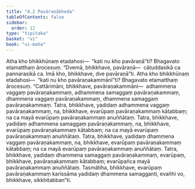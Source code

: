 ```yaml
---
title: "4.2 Pavāraṇābheda"
tableOfContents: false
sidebar:
  order: 12
type: "tipitaka"
basket: "vi"
book: "vi-maha"
---
```



<DynamicBreadcrumb />

<Division number="212" book="vi-maha">

<Paragraph number="963" book="vi-maha">
Atha kho bhikkhūnaṃ etadahosi—  “kati nu kho pavāraṇā”ti? Bhagavato etamatthaṃ ārocesuṃ. “Dvemā, bhikkhave, pavāraṇā—  cātuddasikā ca pannarasikā ca. Imā kho, bhikkhave, dve pavāraṇā”ti.
</Paragraph>

<Paragraph number="964" book="vi-maha">
Atha kho bhikkhūnaṃ etadahosi—  “kati nu kho pavāraṇakammānī”ti? Bhagavato etamatthaṃ ārocesuṃ. “Cattārimāni, bhikkhave, pavāraṇakammāni—  adhammena vaggaṃ pavāraṇakammaṃ, adhammena samaggaṃ pavāraṇakammaṃ, dhammena vaggaṃ pavāraṇakammaṃ, dhammena samaggaṃ pavāraṇakammaṃ. Tatra, bhikkhave, yadidaṃ adhammena vaggaṃ pavāraṇakammaṃ, na, bhikkhave, evarūpaṃ pavāraṇakammaṃ kātabbaṃ; na ca mayā evarūpaṃ pavāraṇakammaṃ anuññātaṃ. Tatra, bhikkhave, yadidaṃ adhammena samaggaṃ pavāraṇakammaṃ, na, bhikkhave, evarūpaṃ pavāraṇakammaṃ kātabbaṃ; na ca mayā evarūpaṃ pavāraṇakammaṃ anuññātaṃ. Tatra, bhikkhave, yadidaṃ dhammena vaggaṃ pavāraṇakammaṃ, na, bhikkhave, evarūpaṃ pavāraṇakammaṃ kātabbaṃ; na ca mayā evarūpaṃ pavāraṇakammaṃ anuññātaṃ. Tatra, bhikkhave, yadidaṃ dhammena samaggaṃ pavāraṇakammaṃ, evarūpaṃ, bhikkhave, pavāraṇakammaṃ kātabbaṃ; evarūpañca mayā pavāraṇakammaṃ anuññātaṃ. Tasmātiha, bhikkhave, evarūpaṃ pavāraṇakammaṃ karissāma yadidaṃ dhammena samagganti, evañhi vo, bhikkhave, sikkhitabban”ti.
</Paragraph>
</Division>